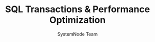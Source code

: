 ---
guideId: DBMS-101
moduleId: DBMS-15
title: SQL Transactions & Performance Optimization
description: Optimize database performance with indexing and query tuning.
author: SystemNode Team
---